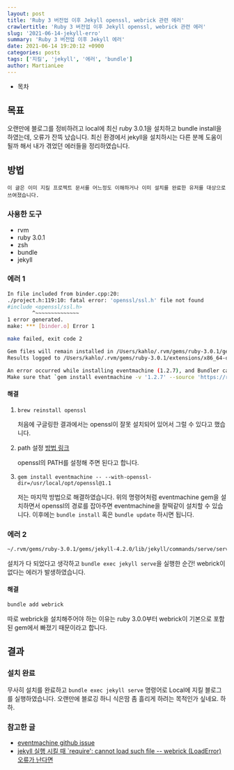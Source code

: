 ```yaml
---
layout: post
title: 'Ruby 3 버전업 이후 Jekyll openssl, webrick 관련 에러'
crawlertitle: 'Ruby 3 버전업 이후 Jekyll openssl, webrick 관련 에러'
slug: '2021-06-14-jekyll-erro'
summary: 'Ruby 3 버전업 이후 Jekyll 에러'
date: 2021-06-14 19:20:12 +0900
categories: posts
tags: ['지킬', 'jekyll', '에러', 'bundle']
author: MartianLee
---
```


- 목차

## 목표

오랜만에 블로그를 정비하려고 local에 최신 ruby 3.0.1을 설치하고 bundle install을 하였는데, 오류가 잔뜩 났습니다. 최신 환경에서 jekyll을 설치하시는 다른 분께 도움이 될까 해서 내가 겪었던 에러들을 정리하였습니다.

## 방법

```
이 글은 이미 지킬 프로젝트 문서를 어느정도 이해하거나 이미 설치를 완료한 유저를 대상으로 쓰여졌습니다.
```

### 사용한 도구

- rvm
- ruby 3.0.1
- zsh
- bundle
- jekyll

### 에러 1

```bash
In file included from binder.cpp:20:
./project.h:119:10: fatal error: 'openssl/ssl.h' file not found
#include <openssl/ssl.h>
        ^~~~~~~~~~~~~~~
1 error generated.
make: *** [binder.o] Error 1

make failed, exit code 2

Gem files will remain installed in /Users/kahlo/.rvm/gems/ruby-3.0.1/gems/eventmachine-1.2.7 for inspection.
Results logged to /Users/kahlo/.rvm/gems/ruby-3.0.1/extensions/x86_64-darwin-20/3.0.0/eventmachine-1.2.7/gem_make.out

An error occurred while installing eventmachine (1.2.7), and Bundler cannot continue.
Make sure that `gem install eventmachine -v '1.2.7' --source 'https://rubygems.org/'` succeeds before bundling.
```

#### 해결

1.  `brew reinstall openssl`

    처음에 구글링한 결과에서는 openssl이 잘못 설치되어 있어서 그럴 수 있다고 했습니다.

2.  path 설정 [방법 링크](https://velog.io/@dev_hikun/github-%EB%B8%94%EB%A1%9C%EA%B7%B8-%EC%84%A4%EC%B9%98%EC%A4%91-%EB%B0%9C%EC%83%9D%ED%95%9C-%EC%97%90%EB%9F%AC-%ED%95%B4%EA%B2%B0)

    openssl의 PATH를 설정해 주면 된다고 합니다.

3.  `gem install eventmachine -- --with-openssl-dir=/usr/local/opt/openssl@1.1`

    저는 마지막 방법으로 해결하였습니다. 위의 명령어처럼 eventmachine gem을 설치하면서 openssl의 경로를 잡아주면 eventmachine을 찰떡같이 설치할 수 있습니다. 이후에는 `bundle install` 혹은 `bundle update` 하시면 됩니다.

### 에러 2

```bash
~/.rvm/gems/ruby-3.0.1/gems/jekyll-4.2.0/lib/jekyll/commands/serve/servlet.rb:3:in `require': cannot load such file -- webrick (LoadError)
```

설치가 다 되었다고 생각하고 `bundle exec jekyll serve`을 실행한 순간! webrick이 없다는 에러가 발생하였습니다.

#### 해결

```bash
bundle add webrick
```

따로 webrick을 설치해주어야 하는 이유는 ruby 3.0.0부터 webrick이 기본으로 포함된 gem에서 빠졌기 때문이라고 합니다.

## 결과

### 설치 완료

무사히 설치를 완료하고 `bundle exec jekyll serve` 명령어로 Local에 지킬 블로그를 실행하였습니다. 오랜만에 블로깅 하니 식은땀 좀 흘리게 하려는 목적인가 싶네요. 하하.

### 참고한 글

- [eventmachine github issue](https://github.com/eventmachine/eventmachine/issues/932)
- [jekyll 실행 시킬 때 `require': cannot load such file -- webrick (LoadError) 오류가 난다면](https://junho85.pe.kr/1850)
